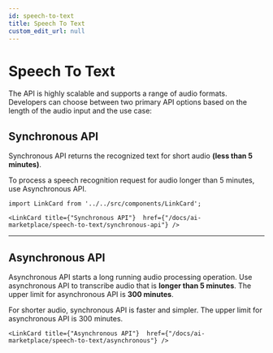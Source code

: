 ```yaml
---
id: speech-to-text
title: Speech To Text
custom_edit_url: null
---
```


# Speech To Text

The API is highly scalable and supports a range of audio formats. Developers can choose between two primary API options based on the length of the audio input and the use case:

## Synchronous API

Synchronous API returns the recognized text for short audio **(less than 5 minutes)**.

To process a speech recognition request for audio longer than 5 minutes, use Asynchronous API.

```mdx-code-block
import LinkCard from '../../src/components/LinkCard';

<LinkCard title={"Synchronous API"}  href={"/docs/ai-marketplace/speech-to-text/synchronous-api"} />
```

<hr />

## Asynchronous API

Asynchronous API starts a long running audio processing operation. Use asynchronous API to transcribe audio that is **longer than 5 minutes**. The upper limit for asynchronous API is **300 minutes**.

For shorter audio, synchronous API is faster and simpler. The upper limit for asynchronous API is 300 minutes.

```mdx-code-block
<LinkCard title={"Asynchronous API"}  href={"/docs/ai-marketplace/speech-to-text/asynchronous"} />
```
